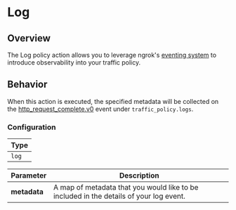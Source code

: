 # Log

## Overview

The Log policy action allows you to leverage ngrok's [eventing system](/obs) to introduce observability into your traffic policy.

## Behavior

When this action is executed, the specified metadata will be collected on the [http_request_complete.v0](/obs/reference/#tcp_request_completev0) event
under `traffic_policy.logs`.

### Configuration

| Type  |
| ----- |
| `log` |

| Parameter    | Description                                                                            |
| ------------ | -------------------------------------------------------------------------------------- |
| **metadata** | A map of metadata that you would like to be included in the details of your log event. |
